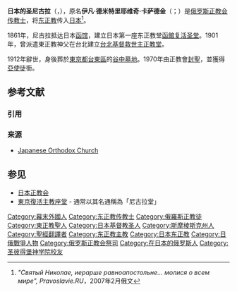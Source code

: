 {{Infobox saint
|name= 日本的圣尼古拉
|birth_date={{OldStyleDate|8月13日|1836年|8月1日}}
|birth_place={{flag|Russian Empire}}[[斯摩稜斯克省|斯摩稜斯克省]]{{link-ru|貝爾斯基縣|Бельский уезд (Смоленская губерния)}}
|death_date= {{Death date and age|1912|02|16|1836|08|01}}
|death_place={{EOJ}}[[東京府|東京府]][[東京市|東京市]]神田區[[神田駿河台|神田駿河台]]
|feast_day= 2月16日
|venerated_in= [[日本正教会|日本正教会]]
|image=Nikolai-Kasatkin.jpg
|imagesize=200px
|canonized_date=1970
|canonized_place=日本东京
|major_shrine=[[東京復活主教座堂|東京復活主教座堂]]
}}

'''日本的圣尼古拉'''（{{lang-ru|Николай Японский}}，{{lang-ja|日本の亜使徒聖ニコライ}}），原名'''伊凡·德米特里耶维奇·卡萨德金'''（{{lang|ru|Иван Дмитриевич Касаткин}}；{{bd|1836年|8月13日|1912年|2月16日}}）是[[俄罗斯正教会|俄罗斯正教会]][[传教士|传教士]]，将[[东正教|东正教]]传入[[日本|日本]]<ref name="praa">''"Святый Николае, иерарше равноапостольне... молися о всем мире", Pravoslavie.RU''，2007年2月俄文</ref>。

1861年，尼古拉抵达日本[[函馆|函馆]]，建立日本第一座东正教堂[[函館正教會|函館复活圣堂]]。1901年，曾派遣東正教神父在台北建立[[台灣基督正教會|台北基督救世主正教堂]]。

1912年辭世，身後葬於[[東京都|東京都]][[台東區|台東區]]的[[谷中墓地|谷中墓地]]。1970年由正教會[[封圣|封聖]]，並獲得[[等同使徒|亞使徒]]銜。

== 参考文献 ==
=== 引用 ===
{{Reflist}}

=== 来源 ===
* [https://web.archive.org/web/20110221034813/http://www.orthodoxjapan.jp/ Japanese Orthodox Church]

== 参见 ==
* [[日本正教会|日本正教会]]
* [[東京復活主教座堂|東京復活主教座堂]] - 通常以其名通稱為「尼古拉堂」

{{Authority control}}
[[Category:幕末外國人|Category:幕末外國人]]
[[Category:东正教传教士|Category:东正教传教士]]
[[Category:俄羅斯正教徒|Category:俄羅斯正教徒]]
[[Category:東正教聖人|Category:東正教聖人]]
[[Category:日本基督教圣人|Category:日本基督教圣人]]
[[Category:斯摩棱斯克州人|Category:斯摩棱斯克州人]]
[[Category:聖經翻譯者|Category:聖經翻譯者]]
[[Category:东正教主教|Category:东正教主教]]
[[Category:日本东正教|Category:日本东正教]]
[[Category:日俄戰爭人物|Category:日俄戰爭人物]]
[[Category:俄罗斯正教会祭司|Category:俄罗斯正教会祭司]]
[[Category:在日本的俄罗斯人|Category:在日本的俄罗斯人]]
[[Category:圣彼得堡神学院校友|Category:圣彼得堡神学院校友]]